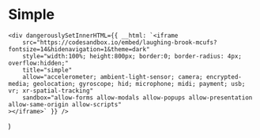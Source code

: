 
<Meta title="Examples/Simple" />

# Simple

    <div dangerouslySetInnerHTML={{ __html: `<iframe
        src="https://codesandbox.io/embed/laughing-brook-mcufs?fontsize=14&hidenavigation=1&theme=dark"
        style="width:100%; height:800px; border:0; border-radius: 4px; overflow:hidden;"
        title="simple"
        allow="accelerometer; ambient-light-sensor; camera; encrypted-media; geolocation; gyroscope; hid; microphone; midi; payment; usb; vr; xr-spatial-tracking"
        sandbox="allow-forms allow-modals allow-popups allow-presentation allow-same-origin allow-scripts"
    ></iframe>` }} />
)

<Example />
